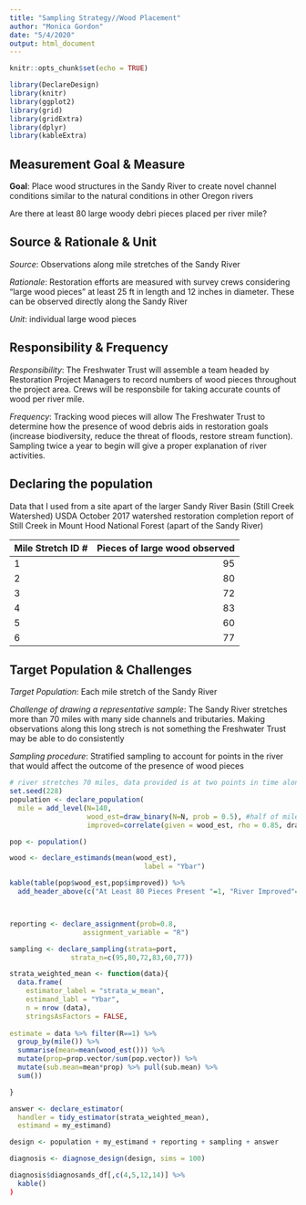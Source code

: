 ```yaml
---
title: "Sampling Strategy//Wood Placement"
author: "Monica Gordon"
date: "5/4/2020"
output: html_document
---
```


```r
knitr::opts_chunk$set(echo = TRUE)
```

```r
library(DeclareDesign)
library(knitr)
library(ggplot2)
library(grid)
library(gridExtra)
library(dplyr)
library(kableExtra)
```

## Measurement Goal & Measure

**Goal**: Place wood structures in the Sandy River to create novel channel conditions similar to the natural conditions in other Oregon rivers

Are there at least 80 large woody debri pieces placed per river mile?

## Source & Rationale & Unit

*Source*: Observations along mile stretches of the Sandy River

*Rationale*: Restoration efforts are measured with survey crews considering "large wood pieces" at least 25 ft in length and 12 inches in diameter. These can be observed directly along the Sandy River

*Unit*: individual large wood pieces

## Responsibility & Frequency

*Responsibility*: The Freshwater Trust will assemble a team headed by Restoration Project Managers to record numbers of wood pieces throughout the project area. Crews will be responsbile for taking accurate counts of wood per river mile.

*Frequency*: Tracking wood pieces will allow The Freshwater Trust to determine how the presence of wood debris aids in restoration goals (increase biodiversity, reduce the threat of floods, restore stream function). Sampling twice a year to begin will give a proper explanation of river activities.

## Declaring the population

Data that I used from a site apart of the larger Sandy River Basin (Still Creek Watershed) USDA October 2017 watershed restoration completion report of Still Creek in Mount Hood National Forest (apart of the Sandy River)

Mile Stretch ID #   Pieces of large wood observed
-----------        -----------------------------
1                   95
2                   80
3                   72
4                   83
5                   60
6                   77
                    
## Target Population & Challenges

*Target Population*: Each mile stretch of the Sandy River

*Challenge of drawing a representative sample*: The Sandy River stretches more than 70 miles with many side channels and tributaries. Making observations along this long strech is not something the Freshwater Trust may be able to do consistently

*Sampling procedure*: Stratified sampling to account for points in the river that would affect the outcome of the presence of wood pieces

```r
# river stretches 70 miles, data provided is at two points in time along those seventy miles (avg)
set.seed(228)
population <- declare_population(
  mile = add_level(N=140,
                   wood_est=draw_binary(N=N, prob = 0.5), #half of mile stretches contained at least 80 pieces of wood
                   improved=correlate(given = wood_est, rho = 0.85, draw_binary, prob = 0.5))) 

pop <- population()

wood <- declare_estimands(mean(wood_est),
                                 label = "Ybar")

kable(table(pop$wood_est,pop$improved)) %>% 
  add_header_above(c("At Least 80 Pieces Present "=1, "River Improved"=2))




```

```r
reporting <- declare_assignment(prob=0.8,
                  assignment_variable = "R")

sampling <- declare_sampling(strata=port,
               strata_n=c(95,80,72,83,60,77))
```

```r

strata_weighted_mean <- function(data){
  data.frame(
    estimator_label = "strata_w_mean",
    estimand_labl = "Ybar",
    n = nrow (data), 
    stringsAsFactors = FALSE,
    
estimate = data %>% filter(R==1) %>% 
  group_by(mile()) %>% 
  summarise(mean=mean(wood_est())) %>% 
  mutate(prop=prop.vector/sum(pop.vector)) %>% 
  mutate(sub.mean=mean*prop) %>% pull(sub.mean) %>% 
  sum())

}
```

```r

answer <- declare_estimator(
  handler = tidy_estimator(strata_weighted_mean),
  estimand = my_estimand)

design <- population + my_estimand + reporting + sampling + answer

diagnosis <- diagnose_design(design, sims = 100)

diagnosis$diagnosands_df[,c(4,5,12,14)] %>% 
  kable()
)
```

